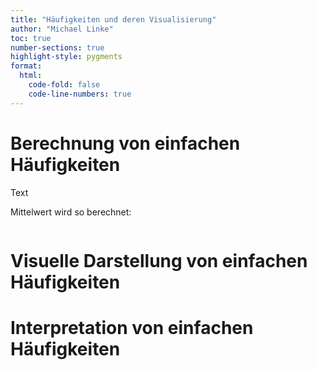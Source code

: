 ```yaml
---
title: "Häufigkeiten und deren Visualisierung"
author: "Michael Linke"
toc: true
number-sections: true
highlight-style: pygments
format:
  html:
    code-fold: false
    code-line-numbers: true
---
```


# Berechnung von einfachen Häufigkeiten

Text 

Mittelwert wird so berechnet:


```r

```


# Visuelle Darstellung von einfachen Häufigkeiten

# Interpretation von einfachen Häufigkeiten

